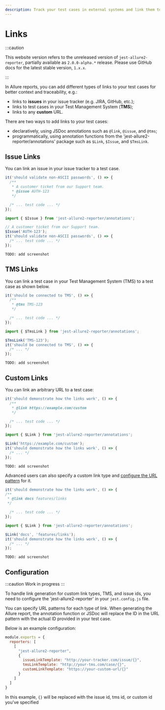 ```yaml
---
description: Track your test cases in external systems and link them to your Allure report.
---
```



# Links

:::caution

This website version refers to the unreleased version of `jest-allure2-reporter`, partially available as `2.0.0-alpha.*` release.
Please use GitHub docs for the latest stable version, `1.x.x`.

:::

In Allure reports, you can add different types of links to your test cases for better context and traceability, e.g.:

* links to **issues** in your issue tracker (e.g. JIRA, GitHub, etc.);
* links to test cases in your Test Management System (**TMS**);
* links to any **custom** URL.

There are two ways to add links to your test cases:

* declaratively, using JSDoc annotations such as `@link`, `@issue`, and `@tms`;
* programmatically, using annotation functions from the 'jest-allure2-reporter/annotations' package such as `$Link`, `$Issue`, and `$TmsLink`.

## Issue Links

You can link an issue in your issue tracker to a test case.

<Tabs groupId="approach">
  <TabItem value="jsdoc" label="JSDoc">

```js
it('should validate non-ASCII passwords', () => {
  /**
   * A customer ticket from our Support team.
   * @issue AUTH-123
   */

  /* ... test code ... */
});
```
  </TabItem>
  <TabItem value="dsl" label="Function">

```js
import { $Issue } from 'jest-allure2-reporter/annotations';

// A customer ticket from our Support team.
$Issue('AUTH-123');
it('should validate non-ASCII passwords', () => {
  /* ... test code ... */
});
```
  </TabItem>
  <TabItem value="demo" label="Demo">

    TODO: add screenshot

  </TabItem>
</Tabs>

## TMS Links

You can link a test case in your Test Management System (TMS) to a test case as shown below.

<Tabs groupId="approach">
  <TabItem value="jsdoc" label="JSDoc">

```js
it('should be connected to TMS', () => {
  /**
   * @tms TMS-123
   */

  /* ... test code ... */
});
```
  </TabItem>
  <TabItem value="dsl" label="Function">

```js
import { $TmsLink } from 'jest-allure2-reporter/annotations';

$TmsLink('TMS-123');
it('should be connected to TMS', () => {
  /* ... */
});
```
  </TabItem>
  <TabItem value="demo" label="Demo">

    TODO: add screenshot

  </TabItem>
</Tabs>

## Custom Links

You can link an arbitrary URL to a test case:

<Tabs groupId="approach">
  <TabItem value="jsdoc" label="JSDoc">

```js
it('should demonstrate how the links work', () => {
  /**
   * @link https://example.com/custom
   */

  /* ... test code ... */
});
```
  </TabItem>
  <TabItem value="dsl" label="Function">

```js
import { $Link } from 'jest-allure2-reporter/annotations';

$Link('https://example.com/custom');
it('should demonstrate how the links work', () => {
  /* ... */
});
```
  </TabItem>
  <TabItem value="demo" label="Demo">

    TODO: add screenshot

  </TabItem>
</Tabs>

Advanced users can also specify a custom link type and [configure the URL pattern](#configuration) for it.

<Tabs groupId="approach">
  <TabItem value="jsdoc" label="JSDoc">

```js
it('should demonstrate how the links work', () => {
/**
 * @link docs features/links
 */

  /* ... test code ... */
});
```
  </TabItem>
  <TabItem value="dsl" label="Function">

```js
import { $Link } from 'jest-allure2-reporter/annotations';

$Link('docs', 'features/links');
it('should demonstrate how the links work', () => {
  /* ... */
});
```
  </TabItem>
  <TabItem value="demo" label="Demo">

    TODO: add screenshot

  </TabItem>
</Tabs>

## Configuration

:::caution Work in progress
:::

To handle link generation for custom link types, TMS, and issue ids, you need to configure the 'jest-allure2-reporter' in your `jest.config.js` file.

You can specify URL patterns for each type of link. When generating the Allure report, the annotation function or JSDoc will replace the ID in the URL pattern with the actual ID provided in your test case.

Below is an example configuration:

```js
module.exports = {
  reporters: [
    [
      "jest-allure2-reporter",
      {
        issueLinkTemplate: "http://your-tracker.com/issue/{}",
        tmsLinkTemplate: "http://your-tms.com/case/{}",
        customLinkTemplate: "https://your-custom-url/{}"
      }
    ]
  ]
}
```

In this example, `{}` will be replaced with the issue id, tms id, or custom id you've specified

